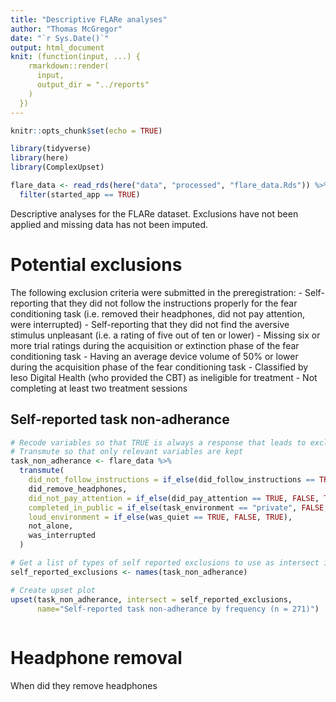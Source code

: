 ```yaml
---
title: "Descriptive FLARe analyses"
author: "Thomas McGregor"
date: "`r Sys.Date()`"
output: html_document
knit: (function(input, ...) {
    rmarkdown::render(
      input,
      output_dir = "../reports"
    )
  })
---
```


```r
knitr::opts_chunk$set(echo = TRUE)
```

```r
library(tidyverse)
library(here)
library(ComplexUpset)
```


```r
flare_data <- read_rds(here("data", "processed", "flare_data.Rds")) %>% 
  filter(started_app == TRUE)
```

Descriptive analyses for the FLARe dataset. Exclusions have not been applied and missing data has not been imputed.

# Potential exclusions
The following exclusion criteria were submitted in the preregistration:
- Self-reporting that they did not follow the instructions properly for the fear conditioning task (i.e. removed their headphones, did not pay attention, were interrupted)
-	Self-reporting that they did not find the aversive stimulus unpleasant (i.e. a rating of five out of ten or lower)
-	Missing six or more trial ratings during the acquisition or extinction phase of the fear conditioning task
-	Having an average device volume of 50% or lower during the acquisition phase of the fear conditioning task
-	Classified by Ieso Digital Health (who provided the CBT) as ineligible for treatment
-	Not completing at least two treatment sessions

## Self-reported task non-adherance
```r
# Recode variables so that TRUE is always a response that leads to exclusion
# Transmute so that only relevant variables are kept
task_non_adherance <- flare_data %>% 
  transmute(
    did_not_follow_instructions = if_else(did_follow_instructions == TRUE, FALSE, TRUE),
    did_remove_headphones,
    did_not_pay_attention = if_else(did_pay_attention == TRUE, FALSE, TRUE),
    completed_in_public = if_else(task_environment == "private", FALSE, TRUE),
    loud_environment = if_else(was_quiet == TRUE, FALSE, TRUE),
    not_alone,
    was_interrupted
  )

# Get a list of types of self reported exclusions to use as intersect in upset
self_reported_exclusions <- names(task_non_adherance)

# Create upset plot
upset(task_non_adherance, intersect = self_reported_exclusions,
      name="Self-reported task non-adherance by frequency (n = 271)")
      

```

# Headphone removal
When did they remove headphones
